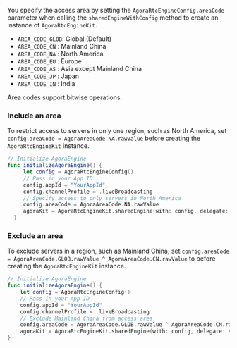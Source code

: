 <PlatformWrapper platform="ios, macos">

You specify the access area by setting the `AgoraRtcEngineConfig.areaCode` parameter when calling the `sharedEngineWithConfig` method to create an instance of `AgoraRtcEngineKit`.

* `AREA_CODE_GLOB`: Global (Default)
* `AREA_CODE_CN`  : Mainland China 
* `AREA_CODE_NA`  : North America
* `AREA_CODE_EU`  : Europe
* `AREA_CODE_AS`  : Asia except Mainland China
* `AREA_CODE_JP`  : Japan
* `AREA_CODE_IN`  : India

<Admonition title="information" type="info">
Area codes support bitwise operations.
</Admonition>

### Include an area

To restrict access to servers in only one region, such as North America, set `config.areaCode = AgoraAreaCode.NA.rawValue` before creating the `AgoraRtcEngineKit` instance.

```swift
// Initialize AgoraEngine
func initializeAgoraEngine() {
     let config = AgoraRtcEngineConfig()
     // Pass in your App ID
     config.appId = "YourAppId"
     config.channelProfile = .liveBroadcasting
     // Specify access to only servers in North America
     config.areaCode = AgoraAreaCode.NA.rawValue
     agoraKit = AgoraRtcEngineKit.sharedEngine(with: config, delegate: self)
  }
```

### Exclude an area

To exclude servers in a region, such as Mainland China, set `config.areaCode = AgoraAreaCode.GLOB.rawValue ^ AgoraAreaCode.CN.rawValue` to before creating the `AgoraRtcEngineKit` instance.

```swift
// Initialize AgoraEngine
func initializeAgoraEngine() {
    let config = AgoraRtcEngineConfig()
    // Pass in your App ID
    config.appId = "YourAppId"
    config.channelProfile = .liveBroadcasting
    // Exclude Mainland China from access area
    config.areaCode = AgoraAreaCode.GLOB.rawValue ^ AgoraAreaCode.CN.rawValue
    agoraKit = AgoraRtcEngineKit.sharedEngine(with: config, delegate: self)
}
```
</PlatformWrapper>
